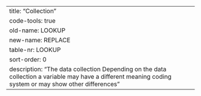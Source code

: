 ---
title: "Collection"
code-tools: true
old-name: LOOKUP
new-name: REPLACE
table-nr: LOOKUP
sort-order: 0
description: "The data collection Depending on the data collection a variable may have a different meaning coding system or may show other differences"
---